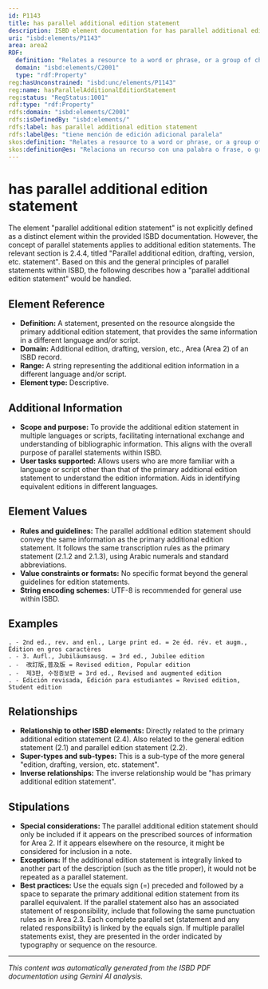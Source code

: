 ```yaml
---
id: P1143
title: has parallel additional edition statement
description: ISBD element documentation for has parallel additional edition statement
uri: "isbd:elements/P1143"
area: area2
RDF:
  definition: "Relates a resource to a word or phrase, or a group of characters, indicating that a resource belongs to an edition presented on the preferred source of information for the resource as an equivalent in another language or script."
  domain: "isbd:elements/C2001"
  type: "rdf:Property"
reg:hasUnconstrained: "isbd:unc/elements/P1143"
reg:name: hasParallelAdditionalEditionStatement
reg:status: "RegStatus:1001"
rdf:type: "rdf:Property"
rdfs:domain: "isbd:elements/C2001"
rdfs:isDefinedBy: "isbd:elements/"
rdfs:label: has parallel additional edition statement
rdfs:label@es: "tiene mención de edición adicional paralela"
skos:definition: "Relates a resource to a word or phrase, or a group of characters, indicating that a resource belongs to an edition presented on the preferred source of information for the resource as an equivalent in another language or script."
skos:definition@es: "Relaciona un recurso con una palabra o frase, o grupo de caracteres que indican que el recurso pertenece a una edición que se presenta en la fuente de información preferida para el recurso y que se muestra como equivalente en otra lengua o escritura."
---
```

# has parallel additional edition statement

The element "parallel additional edition statement" is not explicitly defined as a distinct element within the provided ISBD documentation. However, the concept of parallel statements applies to additional edition statements.  The relevant section is 2.4.4, titled "Parallel additional edition, drafting, version, etc. statement".  Based on this and the general principles of parallel statements within ISBD, the following describes how a "parallel additional edition statement" would be handled.

## Element Reference
- **Definition:**  A statement, presented on the resource alongside the primary additional edition statement, that provides the same information in a different language and/or script.
- **Domain:** Additional edition, drafting, version, etc., Area (Area 2) of an ISBD record.
- **Range:** A string representing the additional edition information in a different language and/or script.
- **Element type:** Descriptive.

## Additional Information
- **Scope and purpose:** To provide the additional edition statement in multiple languages or scripts, facilitating international exchange and understanding of bibliographic information. This aligns with the overall purpose of parallel statements within ISBD.
- **User tasks supported:**  Allows users who are more familiar with a language or script other than that of the primary additional edition statement to understand the edition information. Aids in identifying equivalent editions in different languages.

## Element Values
- **Rules and guidelines:**  The parallel additional edition statement should convey the same information as the primary additional edition statement. It follows the same transcription rules as the primary statement (2.1.2 and 2.1.3), using Arabic numerals and standard abbreviations.
- **Value constraints or formats:** No specific format beyond the general guidelines for edition statements.
- **String encoding schemes:**  UTF-8 is recommended for general use within ISBD.

## Examples
```
. - 2nd ed., rev. and enl., Large print ed. = 2e éd. rév. et augm., Édition en gros caractères
. - 3. Aufl., Jubiläumsausg. = 3rd ed., Jubilee edition
. -  改訂版,普及版 = Revised edition, Popular edition
. -  제3판, 수정증보판 = 3rd ed., Revised and augmented edition
. - Edición revisada, Edición para estudiantes = Revised edition, Student edition
```

## Relationships
- **Relationship to other ISBD elements:**  Directly related to the primary additional edition statement (2.4).  Also related to the general edition statement (2.1) and parallel edition statement (2.2).
- **Super-types and sub-types:** This is a sub-type of the more general "edition, drafting, version, etc. statement".
- **Inverse relationships:**  The inverse relationship would be "has primary additional edition statement".

## Stipulations
- **Special considerations:** The parallel additional edition statement should only be included if it appears on the prescribed sources of information for Area 2. If it appears elsewhere on the resource, it might be considered for inclusion in a note.
- **Exceptions:** If the additional edition statement is integrally linked to another part of the description (such as the title proper), it would not be repeated as a parallel statement.
- **Best practices:** Use the equals sign (=) preceded and followed by a space to separate the primary additional edition statement from its parallel equivalent. If the parallel statement also has an associated statement of responsibility, include that following the same punctuation rules as in Area 2.3. Each complete parallel set (statement and any related responsibility) is linked by the equals sign. If multiple parallel statements exist, they are presented in the order indicated by typography or sequence on the resource.


---

*This content was automatically generated from the ISBD PDF documentation using Gemini AI analysis.*
